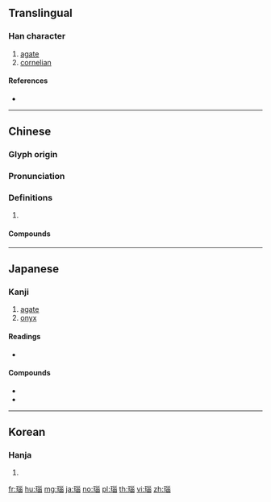 ==Translingual==

===Han character===
{{Han char|rn=96|rad=玉|as=09|sn=13|four=12163|canj=MGVVW}}

# [[agate]]
# [[cornelian]]

====References====
* {{Han ref|kx=0738.030|dkj=21125|dj=1148.230|hdz=21130.020|uh=7459|ud=29785|bh=B7EA|bd=47082}}

----

==Chinese==
{{zh-forms}}

===Glyph origin===
{{Han etym}}

===Pronunciation===
{{zh-pron
|m=nǎo
|c=nou5
|oc=y
|cat=
}}

===Definitions===
{{zh-hanzi}}

# {{rfdef|zh}}

====Compounds====
{{zh-der|多瑙河|瑪瑙|瑪瑙紋}}

----

==Japanese==

===Kanji===
{{ja-kanji|grade=uc|rs=玉09}}

# [[agate]]
# [[onyx]]

====Readings====
* {{ja-readings|goon=[[のう]] (nō)|kanon=[[どう]] (dō)}}

====Compounds====
* {{ja-r|縞瑪瑙|しまめのう}}
* {{ja-r|瑪瑙|めのう}}

----

==Korean==

===Hanja===
{{ko-hanja|hangeul=노|eumhun=|rv=no|mr=no|y=no}}

# {{defn|lang=ko|sort=玉09}}

[[fr:瑙]]
[[hu:瑙]]
[[mg:瑙]]
[[ja:瑙]]
[[no:瑙]]
[[pl:瑙]]
[[th:瑙]]
[[vi:瑙]]
[[zh:瑙]]